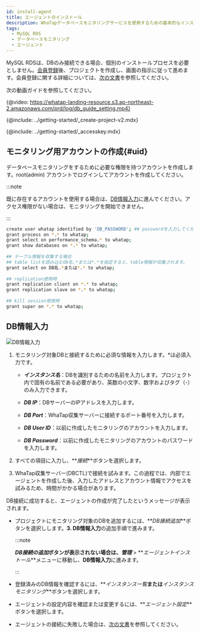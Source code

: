 ```yaml
---
id: install-agent
title: エージェントのインストール
description: WhaTapデータベースモニタリングサービスを使用するための基本的なインストール方法について説明します。
tags:
  - MySQL RDS
  - データベースモニタリング
  - エージェント
---
```



MySQL RDSは、DBのみ接続できる場合、個別のインストールプロセスを必要としません。[会員登録](https://www.whatap.io/ko/signup/)後、プロジェクトを作成し、画面の指示に従って進めます。会員登録に関する詳細については、[次の文書](account/account-manage)を参照してください。

次の動画ガイドを参照してください。

{@video: https://whatap-landing-resource.s3.ap-northeast-2.amazonaws.com/prd/log/db_guide_setting.mp4}

{@include: ../getting-started/_create-project-v2.mdx} 

{@include: ../getting-started/_accesskey.mdx}

## モニタリング用アカウントの作成{#uid}

データベースモニタリングをするために必要な権限を持つアカウントを作成します。root(admin) アカウントでログインしてアカウントを作成してください。

:::note

既に存在するアカウントを使用する場合は、[DB情報入力](#create-db-user)に進んでください。アクセス権限がない場合は、モニタリングを開始できません。

:::

<!-- MySQL -->

```bash showLineNumbers
create user whatap identified by 'DB_PASSWORD'; ## passwordを入力してください。
grant process on *.* to whatap;
grant select on performance_schema.* to whatap;
grant show databases on *.* to whatap;
 
## テーブル情報を収集する場合
## table listを読み込むdb名.*または*.*を指定すると、table情報が収集されます。
grant select on DB名.*または*.* to whatap;
 
## replication使用時
grant replication client on *.* to whatap;
grant replication slave on *.* to whatap;
 
## kill session使用時
grant super on *.* to whatap;
```

## DB情報入力

![DB情報入力](/img/mysql-rds-db-info.png)

1.  モニタリング対象DBと接続するために必須な情報を入力します。<span class='vslow'>\*</span>は必須入力です。

    -   **_インスタンス名_**：DBを識別するための名前を入力します。プロジェクト内で固有の名前である必要があり、英数の小文字、数字およびタグ（-）のみ入力できます。

    -   **_DB IP_**：DBサーバーのIPアドレスを入力します。

    -   **_DB Port_**：WhaTap収集サーバーに接続するポート番号を入力します。

    -   **_DB User ID_**：以前に作成したモニタリングのアカウントを入力します。

    -   **_DB Password_**：以前に作成したモニタリングのアカウントのパスワードを入力します。

2.  すべての項目に入力し、**_接続_**ボタンを選択します。

3.  WhaTap収集サーバー(DBCTL)で接続を試みます。この過程では、内部でエージェントを作成した後、入力したアドレスとアカウント情報でアクセスを試みるため、時間がかかる場合があります。

DB接続に成功すると、エージェントの作成が完了したというメッセージが表示されます。

-   プロジェクトにモニタリング対象のDBを追加するには、**_DB接続追加_**ボタンを選択しします。**3. DB情報入力**の追加手順で進みます。

    :::note

    **_DB接続の追加_**ボタンが表示されない場合は、**_管理_** > **_エージェントインストール_**メニューに移動し、**DB情報入力**に進みます。

    :::

-   登録済みのDB情報を確認するには、**_インスタンス一覧_**または**_インスタンスモニタリング_**ボタンを選択します。

-   エージェントの設定内容を確認または変更するには、**_エージェント設定_**ボタンを選択します。

-   エージェントの接続に失敗した場合は、[次の文書](troubleshooting)を参照してください。
